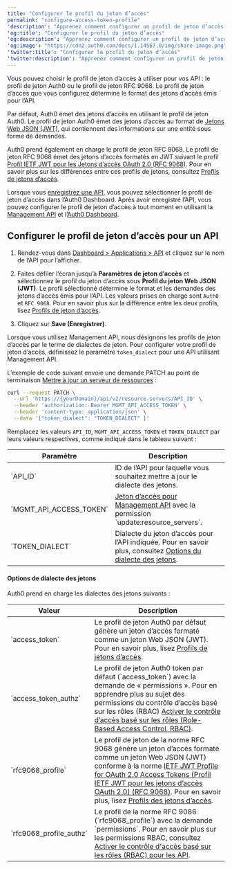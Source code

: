 ```yaml
---
title: "Configurer le profil du jeton d’accès"
permalink: "configure-access-token-profile"
'description': "Apprenez comment configurer un profil de jeton d’accès pour votre API."
'og:title': "Configurer le profil du jeton d’accès"
'og:description': "Apprenez comment configurer un profil de jeton d’accès pour votre API."
'og:image': "https://cdn2.auth0.com/docs/1.14567.0/img/share-image.png"
'twitter:title': "Configurer le profil du jeton d’accès"
'twitter:description': "Apprenez comment configurer un profil de jeton d’accès pour votre API."
---
```


Vous pouvez choisir le profil de jeton d’accès à utiliser pour vos API : le profil de jeton Auth0 ou le profil de jeton RFC 9068. Le profil de jeton d’accès que vous configurez détermine le format des jetons d’accès émis pour l’API.

Par défaut, Auth0 émet des jetons d’accès en utilisant le profil de jeton Auth0. Le profil de jeton Auth0 émet des jetons d’accès au format de [Jetons Web JSON (JWT)](/docs/fr-ca/secure/tokens/json-web-tokens), qui contiennent des informations sur une entité sous forme de demandes.

Auth0 prend également en charge le profil de jeton RFC 9068. Le profil de jeton RFC 9068 émet des jetons d’accès formatés en <Tooltip href="/docs/fr-ca/glossary?term=json-web-token" tip="Jeton Web JSON (JWT)
Format standard de jeton d’ID (et souvent de jeton d’accès) utilisé pour représenter en toute sécurité des demandes entre deux parties." cta="Voir le glossaire">JWT</Tooltip> suivant le profil [Profil IETF JWT pour les Jetons d’accès OAuth 2.0 (RFC 9068)](https://datatracker.ietf.org/doc/html/rfc9068). Pour en savoir plus sur les différences entre ces profils de jetons, consultez [Profils de jetons d’accès](/docs/fr-ca/secure/tokens/access-tokens/access-token-profiles).

Lorsque vous [enregistrez une API](/docs/fr-ca/get-started/auth0-overview/set-up-apis), vous pouvez sélectionner le profil de jeton d’accès dans l’<Tooltip href="/docs/fr-ca/glossary?term=auth0-dashboard" tip="Auth0 Dashboard
Principal produit d’Auth0 pour configurer vos services." cta="Voir le glossaire">Auth0 Dashboard</Tooltip>. Après avoir enregistré l’API, vous pouvez configurer le profil de jeton d’accès à tout moment en utilisant la [Management API](https://auth0.com/docs/api/management/v2) et l’[Auth0 Dashboard](https://manage.auth0.com/).

## Configurer le profil de jeton d’accès pour un API

<Tabs><Tab title="Auth0 Dashboard">

1. Rendez-vous dans [Dashboard > Applications > API](https://manage.auth0.com/#/apis) et cliquez sur le nom de l’API pour l’afficher.

2. Faites défiler l’écran jusqu’à **Paramètres de jeton d’accès** et sélectionnez le profil du jeton d’accès sous **Profil du jeton Web JSON (JWT)**. Le profil sélectionné détermine le format et les demandes des jetons d’accès émis pour l’API. Les valeurs prises en charge sont `Auth0` et `RFC 9068`. Pour en savoir plus sur la différence entre les deux profils, lisez [Profils de jeton d’accès](/docs/fr-ca/secure/tokens/access-tokens/access-token-profiles).

3. Cliquez sur **Save (Enregistrer)**.

</Tab><Tab title="Management API">

Lorsque vous utilisez Management API, nous désignons les profils de jeton d’accès par le terme de dialectes de jeton. Pour configurer votre profil de jeton d’accès, définissez le paramètre `token_dialect` pour une API utilisant Management API.

L’exemple de code suivant envoie une demande PATCH au point de terminaison [Mettre à jour un serveur de ressources](https://auth0.com/docs/api/management/v2/resource-servers/patch-resource-servers-by-id) :

```bash lines
curl --request PATCH \
  --url 'https://{yourDomain}/api/v2/resource-servers/API_ID' \
  --header 'authorization: Bearer MGMT_API_ACCESS_TOKEN' \
  --header 'content-type: application/json' \
  --data '{"token_dialect": "TOKEN_DIALECT" }'
```

Remplacez les valeurs `API_ID`, `MGMT_API_ACCESS_TOKEN` et `TOKEN_DIALECT` par leurs valeurs respectives, comme indiqué dans le tableau suivant :

<table class="table"><thead>
<tr>
<th>Paramètre</th>
<th>Description</th>
</tr>
</thead>
<tbody>
<tr>
<td>`API_ID`</td>
<td>ID de l’API pour laquelle vous souhaitez mettre à jour le dialecte des jetons.</td>
</tr>
<tr>
<td>`MGMT_API_ACCESS_TOKEN`</td>
<td><a href="https://auth0.com/docs/api/management/v2/tokens">Jeton d’accès pour Management API</a> avec la permission `update:resource_servers`.</td>
</tr>
<tr>
<td>`TOKEN_DIALECT`</td>
<td>Dialecte du jeton d’accès pour l’API indiquée. Pour en savoir plus, consultez <a href="#token-dialect-options">Options du dialecte des jetons</a>.</td>
</tr>
</tbody>
</table>

#### Options de dialecte des jetons

Auth0 prend en charge les dialectes des jetons suivants :

<table class="table"><thead>
<tr>
<th>Valeur</th>
<th>Description</th>
</tr>
</thead>
<tbody>
<tr>
<td>`access_token`</td>
<td>Le profil de jeton Auth0 par défaut génère un jeton d’accès formaté comme un jeton Web JSON (JWT). Pour en savoir plus, lisez <a href="/docs/fr-ca/secure/tokens/access-tokens/access-token-profiles">Profils de jetons d’accès</a>.</td>
</tr>
<tr>
<td>`access_token_authz`</td>
<td>Le profil de jeton Auth0 token par défaut (`access_token`) avec la demande de « permissions ». Pour en apprendre plus au sujet des permissions du contrôle d’accès basé sur les rôles (RBAC) <a href="/docs/fr-ca/get-started/apis/enable-role-based-access-control-for-apis">Activer le contrôle d’accès basé sur les rôles (Role-Based Access Control, RBAC)</a>.</td>
</tr>
<tr>
<td>`rfc9068_profile`</td>
<td>Le profil de jeton de la norme RFC 9068 génère un jeton d’accès formaté comme un jeton Web JSON (JWT) conforme à la norme <a href="https://datatracker.ietf.org/doc/html/rfc9068">IETF JWT Profile for OAuth 2.0 Access Tokens (Profil IETF JWT pour les jetons d’accès OAuth 2.0) (RFC 9068)</a>. Pour en savoir plus, lisez <a href="/docs/fr-ca/secure/tokens/access-tokens/access-token-profiles">Profils des jetons d’accès</a>.</td>
</tr>
<tr>
<td>`rfc9068_profile_authz`</td>
<td>Le profil de la norme RFC 9086 (`rfc9068_profile`) avec la demande `permissions`. Pour en savoir plus sur les permissions RBAC, consultez <a href="/docs/fr-ca/get-started/apis/enable-role-based-access-control-for-apis">Activer le contrôle d'accès basé sur les rôles (RBAC) pour les API</a>.</td>
</tr>
</tbody>
</table>

</Tab></Tabs>

